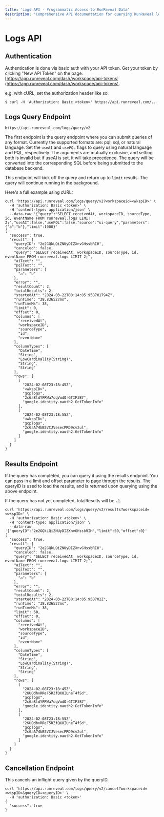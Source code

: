 ```yaml
---
title: 'Logs API - Programmatic Access to RunReveal Data'
description: 'Comprehensive API documentation for querying RunReveal logs programmatically. Authentication, endpoints, response formats, and code examples for data access.'
---
```


# Logs API

## Authentication

Authentication is done via basic auth with your API token.  Get your token by clicking "New API Token" on the page: [https://app.runreveal.com/dash/workspace/api-tokens](https://app.runreveal.com/dash/workspace/api-tokens).

e.g. with cURL, set the authorization header like so:

`$ curl -H 'Authorization: Basic <token>' https://api.runreveal.com/...`

## Logs Query Endpoint

```
https://api.runreveal.com/logs/query/v2
```

The first endpoint is the query endpoint where you can submit queries of any format. Currently the supported formats are: pql, sql, or natural language. Set the `useAI` and `usePQL` flags to query using natural language and PQL, respectively. The arguments are mutually exclusive, and setting both is invalid but if useAI is set, it will take precedence. The query will be converted into the corresponding SQL before being submitted to the database backend.

This endpoint will kick off the query and return up to `limit` results. The query will continue running in the background.

Here's a full example using cURL:

```
curl 'https://api.runreveal.com/logs/query/v2?workspaceid=<wkspID>' \
  -H 'authorization: Basic <token>' \
  -H 'content-type: application/json' \
  --data-raw '{"query":"SELECT receivedAt, workspaceID, sourceType, id, eventName FROM runreveal.logs LIMIT 2;","useAI":false,"usePQL":false,"source":"ui-query","parameters":{"a":"b"},"limit":1000}'
{
  "success": true,
  "result": {
    "queryID": "2e2GQkLQiZNUyDIZXnvGHssbRIH",
    "canceled": false,
    "query": "SELECT receivedAt, workspaceID, sourceType, id, eventName FROM runreveal.logs LIMIT 2;",
    "aiText": "",
    "pqlText": "",
    "parameters": {
      "a": "b"
    },
    "error": "",
    "resultCount": 2,
    "totalResults": 2,
    "startedAt": "2024-03-22T08:14:05.958701794Z",
    "runTime": "38.836527ms",
    "runTimeMs": 38,
    "limit": 0,
    "offset": 0,
    "columns": [
      "receivedAt",
      "workspaceID",
      "sourceType",
      "id",
      "eventName"
    ],
    "columnTypes": [
      "DateTime",
      "String",
      "LowCardinality(String)",
      "String",
      "String"
    ],
    "rows": [
      [
        "2024-02-08T23:18:45Z",
        "<wkspID>",
        "gcplogs",
        "2c6a8tdYFRWa7oqVudOrGTIP3B7",
        "google.identity.oauth2.GetTokenInfo"
      ],
      [
        "2024-02-08T23:18:55Z",
        "<wkspID>",
        "gcplogs",
        "2c6aA74bB5VCJVesecPRD9cv2ul",
        "google.identity.oauth2.GetTokenInfo"
      ]
    ]
  }
}
```



## Results Endpoint

If the query has completed, you can query it using the results endpoint. You can pass in a limit and offset parameter to page through the results. The queryID is used to load the results, and is returned upon querying using the above endpoint.

If the query has not yet completed, totalResults will be `-1`.

```
curl 'https://api.runreveal.com/logs/query/v2/results?workspaceid=<wkspID>' \
  -H 'authorization: Basic <token>' \
  -H 'content-type: application/json' \
  --data-raw '{"queryID":"2e2GQkLQiZNUyDIZXnvGHssbRIH","limit":50,"offset":0}'
{
  "success": true,
  "result": {
    "queryID": "2e2GQkLQiZNUyDIZXnvGHssbRIH",
    "canceled": false,
    "query": "SELECT receivedAt, workspaceID, sourceType, id, eventName FROM runreveal.logs LIMIT 2;",
    "aiText": "",
    "pqlText": "",
    "parameters": {
      "a": "b"
    },
    "error": "",
    "resultCount": 2,
    "totalResults": 2,
    "startedAt": "2024-03-22T08:14:05.958702Z",
    "runTime": "38.836527ms",
    "runTimeMs": 38,
    "limit": 50,
    "offset": 0,
    "columns": [
      "receivedAt",
      "workspaceID",
      "sourceType",
      "id",
      "eventName"
    ],
    "columnTypes": [
      "DateTime",
      "String",
      "LowCardinality(String)",
      "String",
      "String"
    ],
    "rows": [
      [
        "2024-02-08T23:18:45Z",
        "2KUOdhvRReF5RZfQX8ILneT4fSd",
        "gcplogs",
        "2c6a8tdYFRWa7oqVudOrGTIP3B7",
        "google.identity.oauth2.GetTokenInfo"
      ],
      [
        "2024-02-08T23:18:55Z",
        "2KUOdhvRReF5RZfQX8ILneT4fSd",
        "gcplogs",
        "2c6aA74bB5VCJVesecPRD9cv2ul",
        "google.identity.oauth2.GetTokenInfo"
      ]
    ]
  }
}
```



## Cancellation Endpoint

This cancels an inflight query given by the queryID.

```
curl 'https://api.runreveal.com/logs/query/v2/cancel?workspaceid=<wkspID>&queryID=<queryID>' \
  -H 'authorization: Basic <token>'
{
  "success": true
}
```
